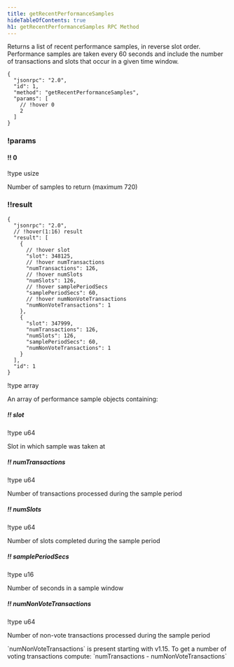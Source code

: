 ```yaml
---
title: getRecentPerformanceSamples
hideTableOfContents: true
h1: getRecentPerformanceSamples RPC Method
---
```


Returns a list of recent performance samples, in reverse slot order. Performance
samples are taken every 60 seconds and include the number of transactions and
slots that occur in a given time window.

<APIMethod>

```jsonc !!request
{
  "jsonrpc": "2.0",
  "id": 1,
  "method": "getRecentPerformanceSamples",
  "params": [
    // !hover 0
    2
  ]
}
```

### !params

#### !! 0

!type usize

Number of samples to return (maximum 720)

### !!result

```jsonc !response
{
  "jsonrpc": "2.0",
  // !hover(1:16) result
  "result": [
    {
      // !hover slot
      "slot": 348125,
      // !hover numTransactions
      "numTransactions": 126,
      // !hover numSlots
      "numSlots": 126,
      // !hover samplePeriodSecs
      "samplePeriodSecs": 60,
      // !hover numNonVoteTransactions
      "numNonVoteTransactions": 1
    },
    {
      "slot": 347999,
      "numTransactions": 126,
      "numSlots": 126,
      "samplePeriodSecs": 60,
      "numNonVoteTransactions": 1
    }
  ],
  "id": 1
}
```

!type array

An array of performance sample objects containing:

##### !! slot

!type u64

Slot in which sample was taken at

##### !! numTransactions

!type u64

Number of transactions processed during the sample period

##### !! numSlots

!type u64

Number of slots completed during the sample period

##### !! samplePeriodSecs

!type u16

Number of seconds in a sample window

##### !! numNonVoteTransactions

!type u64

Number of non-vote transactions processed during the sample period

<Callout type="info">
  `numNonVoteTransactions` is present starting with v1.15. To get a number of
  voting transactions compute: `numTransactions - numNonVoteTransactions`
</Callout>

</APIMethod>

